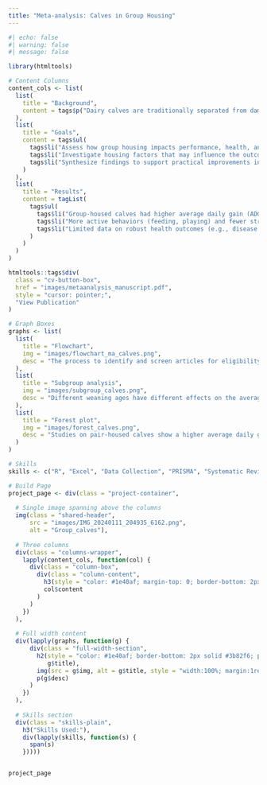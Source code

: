 ```yaml
---
title: "Meta-analysis: Calves in Group Housing" 
---
```


```r
#| echo: false
#| warning: false
#| message: false

library(htmltools)

# Content Columns
content_cols <- list(
  list(
    title = "Background",
    content = tags$p("Dairy calves are traditionally separated from dams shortly after birth and raised individually during the preweaning period. While this practice is common, it contrasts with natural social dynamics and raises welfare concerns. Social isolation can lead to stress, fearfulness, and reduced cognitive development. Group housing (pairs or small groups) has emerged as a potential alternative, but its effects on performance, health, and behavior remain inconsistently reported across studies.")
  ),
  list(
    title = "Goals",
    content = tags$ul(
      tags$li("Assess how group housing impacts performance, health, and behavior compared to individual housing of dairy calves"),
      tags$li("Investigate housing factors that may influence the outcomes of group housing for dairy calves"),
      tags$li("Synthesize findings to support practical improvements in calf-rearing systems")
    )
  ),
  list(
    title = "Results",
    content = tagList(
      tags$ul(
        tags$li("Group-housed calves had higher average daily gain (ADG) (+0.06 kg/d, P = 0.001) and weaning weight (+1.44 kg, P = 0.037)"),
        tags$li("More active behaviors (feeding, playing) and fewer stress-related behaviors (self-grooming, pen interactions) in group-housed calves"),
        tags$li("Limited data on robust health outcomes (e.g., disease incidence)")
      )
    )
  )
)

htmltools::tags$div(
  class = "cv-button-box",
  href = "images/metaanalysis_manuscript.pdf",
  style = "cursor: pointer;",
  "View Publication"
)

# Graph Boxes
graphs <- list(
  list(
    title = "Flowchart",
    img = "images/flowchart_ma_calves.png",
    desc = "The process to identify and screen articles for eligibility and inclusion in this systematic review and meta-analysis."
  ),
  list(
    title = "Subgroup analysis",
    img = "images/subgroup_calves.png",
    desc = "Different weaning ages have different effects on the average daily gain of dairy calves."
  ),
  list(
    title = "Forest plot",
    img = "images/forest_calves.png",
    desc = "Studies on pair-housed calves show a higher average daily gain compared to individually housed calves."
  )
)

# Skills
skills <- c("R", "Excel", "Data Collection", "PRISMA", "Systematic Review", "Meta-analysis", "Data Visualization")

# Build Page
project_page <- div(class = "project-container",
  
  # Single image spanning above the columns
  img(class = "shared-header",
      src = "images/IMG_20240111_204935_6162.png",
      alt = "Group_calves"),
  
  # Three columns
  div(class = "columns-wrapper",
    lapply(content_cols, function(col) {
      div(class = "column-box",
        div(class = "column-content",
          h3(style = "color: #1e40af; margin-top: 0; border-bottom: 2px solid #3b82f6;", col$title),
          col$content
        )
      )
    })
  ),
  
  # Full width content
  div(lapply(graphs, function(g) {
      div(class = "full-width-section",
        h2(style = "color: #1e40af; border-bottom: 2px solid #3b82f6; padding-bottom: 0.5rem;",
           g$title),
        img(src = g$img, alt = g$title, style = "width:100%; margin:1rem 0; border-radius: 4px;"),
        p(g$desc)
      )
    })
  ),
  
  # Skills section
  div(class = "skills-plain",
    h3("Skills Used:"),
    div(lapply(skills, function(s) {
      span(s)
    }))))


project_page
```

